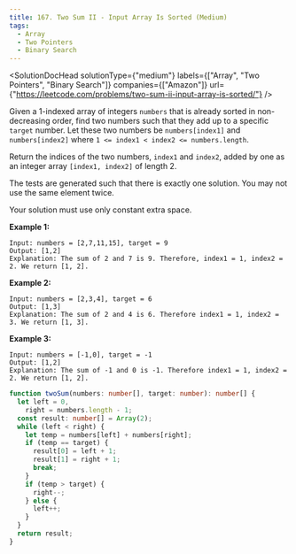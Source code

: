 ```yaml
---
title: 167. Two Sum II - Input Array Is Sorted (Medium)
tags:
  - Array
  - Two Pointers
  - Binary Search
---
```



<SolutionDocHead
  solutionType={"medium"}
  labels={["Array", "Two Pointers", "Binary Search"]}
  companies={["Amazon"]}
  url={"https://leetcode.com/problems/two-sum-ii-input-array-is-sorted/"}
/>

Given a 1-indexed array of integers `numbers` that is already sorted in non-decreasing order, find two numbers such that they add up to a specific `target` number. Let these two numbers be `numbers[index1]` and `numbers[index2]` where `1 <= index1 < index2 <= numbers.length`.

Return the indices of the two numbers, `index1` and `index2`, added by one as an integer array `[index1, index2]` of length 2.

The tests are generated such that there is exactly one solution. You may not use the same element twice.

Your solution must use only constant extra space.

<b>Example 1:</b>

```
Input: numbers = [2,7,11,15], target = 9
Output: [1,2]
Explanation: The sum of 2 and 7 is 9. Therefore, index1 = 1, index2 = 2. We return [1, 2].
```

<b>Example 2:</b>

```
Input: numbers = [2,3,4], target = 6
Output: [1,3]
Explanation: The sum of 2 and 4 is 6. Therefore index1 = 1, index2 = 3. We return [1, 3].
```

<b>Example 3:</b>

```
Input: numbers = [-1,0], target = -1
Output: [1,2]
Explanation: The sum of -1 and 0 is -1. Therefore index1 = 1, index2 = 2. We return [1, 2].
```

```ts title=solution.ts
function twoSum(numbers: number[], target: number): number[] {
  let left = 0,
    right = numbers.length - 1;
  const result: number[] = Array(2);
  while (left < right) {
    let temp = numbers[left] + numbers[right];
    if (temp == target) {
      result[0] = left + 1;
      result[1] = right + 1;
      break;
    }
    if (temp > target) {
      right--;
    } else {
      left++;
    }
  }
  return result;
}
```
